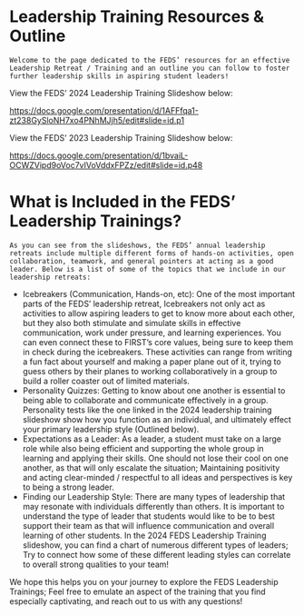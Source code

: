 # Leadership Training Resources & Outline
	Welcome to the page dedicated to the FEDS’ resources for an effective Leadership Retreat / Training and an outline you can follow to foster further leadership skills in aspiring student leaders!

View the FEDS’ 2024 Leadership Training Slideshow below:

https://docs.google.com/presentation/d/1AFFfqa1-zt238GySloNH7xo4PNhMJjh5/edit#slide=id.p1

View the FEDS’ 2023 Leadership Training Slideshow below:

https://docs.google.com/presentation/d/1bvaiL-OCWZVipd9oVoc7vIVoVddxFPZz/edit#slide=id.p48

# What is Included in the FEDS’ Leadership Trainings?
	As you can see from the slideshows, the FEDS’ annual leadership retreats include multiple different forms of hands-on activities, open collaboration, teamwork, and general pointers at acting as a good leader. Below is a list of some of the topics that we include in our leadership retreats:

- Icebreakers (Communication, Hands-on, etc): One of the most important parts of the FEDS’ leadership retreat, Icebreakers not only act as activities to allow aspiring leaders to get to know more about each other, but they also both stimulate and simulate skills in effective communication, work under pressure, and learning experiences. You can even connect these to FIRST’s core values, being sure to keep them in check during the icebreakers. These activities can range from writing a fun fact about yourself and making a paper plane out of it, trying to guess others by their planes to working collaboratively in a group to build a roller coaster out of limited materials.
- Personality Quizzes: Getting to know about one another is essential to being able to collaborate and communicate effectively in a group. Personality tests like the one linked in the 2024 leadership training slideshow show how you function as an individual, and ultimately effect your primary leadership style (Outlined below).
- Expectations as a Leader: As a leader, a student must take on a large role while also being efficient and supporting the whole group in learning and applying their skills. One should not lose their cool on one another, as that will only escalate the situation; Maintaining positivity and acting clear-minded / respectful to all ideas and perspectives is key to being a strong leader.
- Finding our Leadership Style: There are many types of leadership that may resonate with individuals differently than others. It is important to understand the type of leader that students would like to be to best support their team as that will influence communication and overall learning of other students. In the 2024 FEDS Leadership Training slideshow, you can find a chart of numerous different types of leaders; Try to connect how some of these different leading styles can correlate to overall strong qualities to your team!

We hope this helps you on your journey to explore the FEDS Leadership Trainings; Feel free to emulate an aspect of the training that you find especially captivating, and reach out to us with any questions!
